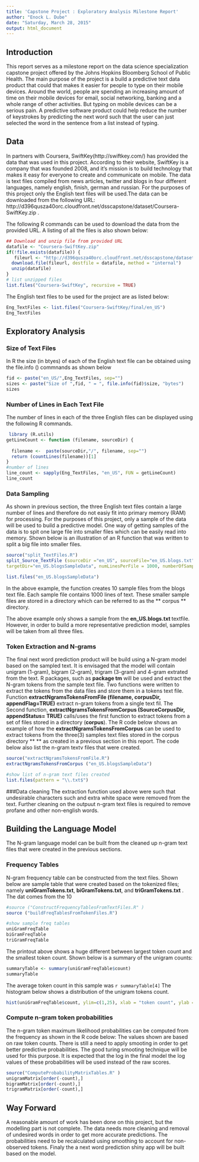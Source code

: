 ```yaml
---
title: 'Capstone Project : Exploratory Analysis Milestone Report'
author: "Enock L. Dube"
date: "Saturday, March 28, 2015"
output: html_document
---
```


## Introduction

This report serves as a milestone report on the data science specialization capstone project offered by the Johns Hopkins Bloomberg School of Public Health. The main purpose of the project is a build a predictive text data product that could that makes it easier for people to type on their mobile devices. Around the world, people are spending an increasing amount of time on their mobile devices for email, social networking, banking and a whole range of other activities. But typing on mobile devices can be a serious pain. A predictive software product could help reduce the number of keystrokes by predicting the next word such that the user can just selected the word in the sentence from a list instead of typing. 


## Data

In partners with Coursera, SwiftKey(http://swiftkey.com/) has provided the data that was used in this project. According to their website, SwiftKey is a company that was founded 2008, and it's mission is to build technology that makes it easy for everyone to create and communicate on mobile. The data is text files compiled from news articles, twitter and blogs in four different languages, namely english, finish, german and russian. For the purposes of this project only the English text files will be used.The data can be downloaded from the following URL: http://d396qusza40orc.cloudfront.net/dsscapstone/dataset/Coursera-SwiftKey.zip .

The following R commands can be used to download the data from the provided URL. A listing of all the files is also shown below:


```r
## Download and unzip file from provided URL
datafile <- "Coursera-SwiftKey.zip"
if(!file.exists(datafile)) {
   fileurl <- "http://d396qusza40orc.cloudfront.net/dsscapstone/dataset/Coursera-SwiftKey.zip"
  download.file(fileurl, destfile = datafile, method = "internal")
  unzip(datafile)
}
# list unzipped files 
list.files("Coursera-SwiftKey", recursive = TRUE)
```


The English text files to be used for the project are as listed below:

```r
Eng_TextFiles <- list.files("Coursera-SwiftKey/final/en_US")
Eng_TextFiles

```


## Exploratory Analysis 

### Size of Text Files
In R the size (in btyes) of each of the English text file can be obtained using the file.info () commnands as shown below
```r

fid <- paste("en_US/",Eng_TextFiles, sep="")
sizes <- paste("Size of ",fid, " = ", file.info(fid)$size, "bytes")
sizes
```


### Number of Lines in Each Text File
The number of lines in each of the three English files can be displayed using the following R commands.
```r
 library (R.utils)
getLineCount <- function (filename, sourceDir) {
  
  filename <-  paste(sourceDir,"/", filename, sep="")
  return (countLines(filename))[1]
}
#number of lines
line_count <- sapply(Eng_TextFiles, "en_US", FUN = getLineCount)
line_count
```


### Data Sampling

As shown in previous section, the three English text files contain a large number of lines and therefore do not easiy fit into primary memory (RAM) for processing. For the purposes of this project, only a sample of the data will be used to build a predictive model. One way of getting samples of the data is to spit one large file into smaller files which can be easily read into memory. Shown below is an illustration of an  R function that was written to split a big file into smaller files.

```r
source("split_TextFiles.R")
split_Source_TextFile (sourceDir ="en_US", sourceFile="en_US.blogs.txt", 
targetDir="en_US.blogsSampleData", numLinesPerFile = 1000, numberOfSampleFiles = 10)

list.files("en_US.blogsSampleData")
```
In the above example, the function creates 10 sample files from the blogs text file. Each sample file contains 1000 lines of text. These smaller sample files are stored in a directory which can be referred to as the ** corpus ** directory.


The above example only shows a sample from the **en_US.blogs.txt ** textfile. However, in order to build a more representative prediction model, samples will be taken from all three files.

### Token Extraction and N-grams

The final next word prediction product will be build using a N-gram model based on the sampled text. It is envisaged that the model will contain unigram (1-gram), bigram (2-gram), trigram (3-gram) and 4-gram extrated from the text. R packages, such as **package tm** will be used and extract the N-gram tokens from the sample text file. Two functions were written to extract the tokens from the data files and store them in a tokens text file. Function **extractNgramsTokensFromFile (filename, corpusDir, appendFlag=TRUE)** extract n-gram tokens from a single text fil. The Second function, **extractNgramsTokensFromCorpus (SourceCorpusDir, appendStatus= TRUE)** calls/uses the first function to extract tokens from a set of files stored in a directory (**corpus**). The R code below shows an example of how the **extractNgramsTokensFromCorpus** can be used to extract tokens from the three(3) samples text files stored in the corpus directory ** ** as created in a previous section in this report. The code below also list the n-gram textv files that were created.
```r
source("extractNgramsTokensFromFile.R")
extractNgramsTokensFromCorpus ("en_US.blogsSampleData") 

#show list of n-gram text files created
list.files(pattern = "\\.txt$")

```

###Data cleaning
The extraction function used above were such that undesirable characters such and extra white space were removed from the text. Further cleaning on the outpuut n-gram text files is required to remove profane and other non-english words.

## Building the Language Model
The N-gram language model can be built from the cleaned up n-gram text files that were created in the previous sections.

### Frequency Tables

N-gram frequency table can be constructed from the text files. Shown below are sample table that were created based on the tokenized files; namely **uniGramTokens.txt**, **biGramTokens.txt**,  and **triGramTokens.txt** . The dat comes from the 10 

```r

#source ("ConstructFrequencyTablesFromTextFiles.R" )
source ("buildFreqTablesFromTokenFiles.R")

#show sample freq tables
uniGramFreqTable
biGramFreqTable
triGramFreqTable


```

The printout above shows a huge different between largest token count and the smallest token count. Shown below is a summary of the unigram counts:
```r
summaryTable <- summary(uniGramFreqTable$count)
summaryTable

```


The average token count in this sample was  `r summaryTable[4]` The histogram below shows a distribution of the unigram tokens count. 
```r

hist(uniGramFreqTable$count, ylim=c(1,25), xlab = "token count", ylab = "Nc(Frequency of token count", breaks=150, main = "Frequency distribution of token counts")

```




### Compute n-gram token probabilities

The n-gram token maximum likelihood probabilities can be computed from the frequency as shown in the R code below: The values shown are based on raw token counts. There is still a need to apply smooting in order to get better predictive probabilities. The good turing smooting technique will be used for this purpose. It is expected that the log in the final model the log values of these probabilities will be used instead of the raw scores.

```r
source("ComputeProbabilityMatrixTables.R" ) 
unigramMatrix[order(-count),]
bigramMatrix[order(-count),]
trigramMatrix[order(-count),]

```

## Way Forward

A reasonable amount of work has been done on this project, but the modelling part is not complete. The data needs more cleaning and removal of undesired words in order to get more accurate predictions. The probabilities need to be recalculated using smoothing to account for non-observed tokens. Finaly the a next word prediction shiny app will be built based on the model.
